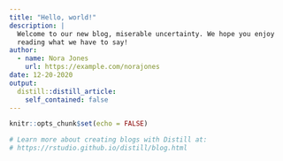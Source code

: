 ```yaml
---
title: "Hello, world!"
description: |
  Welcome to our new blog, miserable uncertainty. We hope you enjoy 
  reading what we have to say!
author:
  - name: Nora Jones 
    url: https://example.com/norajones
date: 12-20-2020
output:
  distill::distill_article:
    self_contained: false
---
```


```r
knitr::opts_chunk$set(echo = FALSE)

# Learn more about creating blogs with Distill at:
# https://rstudio.github.io/distill/blog.html

```



